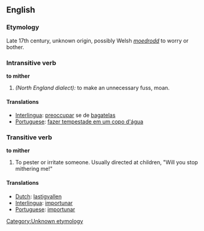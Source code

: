 ==English==
===Etymology===
Late 17th century, unknown origin, possibly Welsh ''[[moedrodd]]'' to worry or bother. [[Category:Unknown etymology]]

===Intransitive verb===
'''to mither'''
#''(North England dialect):'' to make an unnecessary fuss, moan.
====Translations====
*[[Interlingua]]: [[preoccupar]] se de [[bagatela]]s
*[[Portuguese]]: [[fazer tempestade em um copo d'água]]
===Transitive verb===
'''to mither'''
#To pester or irritate someone.  Usually directed at children, "Will you stop mithering me!"
====Translations====
*[[Dutch]]: [[lastigvallen]]
*[[Interlingua]]: [[importunar]]
*[[Portuguese]]: [[importunar]]